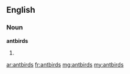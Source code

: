 ==English==

===Noun===
'''antbirds'''

# {{plural of|antbird}}

[[ar:antbirds]]
[[fr:antbirds]]
[[mg:antbirds]]
[[my:antbirds]]